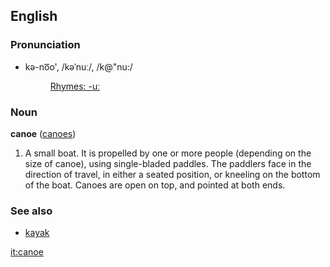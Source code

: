 ==English==
===Pronunciation===
*kə-no͞o', /kəˈnuː/, /k@"nu:/
*:[[Rhymes:English:-uː|Rhymes: -uː]]

===Noun===
'''canoe''' ([[canoes]])

#A small boat. It is propelled by one or more people (depending on the size of canoe), using single-bladed paddles. The paddlers face in the direction of travel, in either a seated position, or kneeling on the bottom of the boat. Canoes are open on top, and pointed at both ends.

===See also===
*[[kayak]]

[[it:canoe]]